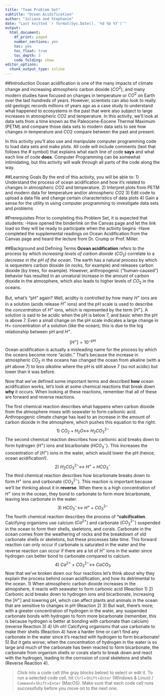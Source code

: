 ```yaml
---
title: "Team Problem Set"
subtitle: "Ocean Acidification"
author: "Juliana and Stephanie"
date: "Last knitted `r format(Sys.Date(), '%d %b %Y')`"
output:
  html_document: 
    df_print: paged
    number_sections: yes
    toc: yes
    toc_float: true
    toc_depth: 3
    code_folding: show
editor_options:
  chunk_output_type: inline
---
```


##Introduction
Ocean acidification is one of the many impacts of climate change and increasing atmospheric carbon dioxide ($CO^2$), and many modern studies have focused on changes in temperature or $CO^2$ on Earth over the last hundreds of years. However, scientists can also look to really old geologic records millions of years ago as a case study to understand what happened to ecosystems in the past that were also subject to large increases in atmospheric $CO2$ and temperature. In this activity, we'll look at data sets from a time known as the Paleocene-Eocene Thermal Maximum (PETM) and compare those data sets to modern data sets to see how changes in temperature and $CO2$ compare between the past and present. 

In this activity you'll also use and manipulate computer programming code to load data sets and make plots. All code will include comments (text that follows the # symbol) that explains what each line of code **says** and what each line of code **does**. Computer Programming can be somewhat intimidating, but this activity will walk through all parts of the code along the way.

##Learning Goals
By the end of this activity, you will be able to:
1) Understand the process of ocean acidification and how it's related to changes in atmospheric $CO2$ and temperature. 
2) Interpret plots from PETM and modern data for temperature and/or atmospheric $CO2$
3) Edit code to upload a data file and change certain characteristics of data plots
4) Gain a sense for the utility in using computer programming to investigate data sets and problems

#Prerequisites
Prior to completing this Problem Set, it is expected that students: 
-Have opened the binderlink on the Canvas page and let the link load so they will be ready to participate when the activity begins
-Have completed the supplemental readings on Ocean Acidification from the Canvas page and heard the lecture from Dr. Crump or Prof. Miller. 

##Background and Defining Terms
**Ocean acidification** refers to the process by which *increasing levels of carbon dioxide* ($CO_2$) correlate to a *decrease in the pH of the ocean*. The earth has a natural process by which is sequesters carbon dioxide (in rocks, for example) and releases carbon dioxide (by trees, for example). However, anthropogenic ("human-caused") behavior has resulted in an unnatural increase in the amount of carbon dioxide in the atmosphere, which also leads to higher levels of $CO_2$ in the oceans. 

But, what's "pH" again? Well, acidity is controlled by how many $H^+$ ions are in a solution (acids release $H^+$ ions) and the pH scale is used to describe the *concentration* of $H^+$ ions, which is represented by the term $[H^+]$. A solution is said to be acidic when the pH is below 7, and basic when the pH is above 7. Even a small change on the pH scale indicates a large change in H+ concentration of a solution (like the ocean); this is due to the log relationship between pH and $H^+$.

$$[H^+]=10^{-pH}$$
Ocean acidification is actually a misleading name for the process by which the oceans become more "acidic." That's because the increase in atmospheric $CO_2$ in the oceans has changed the ocean from alkaline (with a pH above 7) to *less alkaline* where the pH is still above 7 (so not acidic) but lower than it was before.

Now that we've defined some important terms and described **how** ocean acidification works, let's look at some chemical reactions that break down **why** it occurs. When looking at these reactions, remember that all of these are forward and reverse reactions.

The first chemical reaction describes what happens when carbon dioxide from the atmosphere mixes with seawater to form carbonic acid. Anthropogenic climate change has lead to an increase in the amount of carbon dioxide in the atmosphere, which pushes this equation to the right. 
$$1)\ CO_2 + H_2O \longleftrightarrow\  H_2CO_3^{2-}$$
The second chemical reaction describes how carbonic acid breaks down to form hydrogen $(H^+)$ ions and bicarbonate $(HCO_3^{-})$. This increases the concentration of $(H^+)$ ions in the water, which would lower the pH (hence, ocean acidification!).
$$2)\ H_2CO_3^{2-} \longleftrightarrow\ H^+ + HCO_3^{-}$$
The third chemical reaction describes how bicarbonate breaks down to form $H^+$ ions and carbonate $(CO_3^{2-})$. This reaction is important because we'll be thinking about it in **reverse**. When there is a high concentration of $H^+$ ions in the ocean, they bond to carbonate to form more bicarbonate, leaving less carbonate in the water. 
$$3)\ HCO_3^{-} \longleftrightarrow\  H^+ + CO_3^{2-}$$
The fourth chemical reaction describes the process of ***calcification**. Calcifying organisms use calcium $(Ca^{2+})$ and carbonate $(CO_3^{2-})$ suspended in the ocean to form their shells, skeletons, and corals. Carbonate in the ocean comes from the weathering of rocks and the breakdown of old carbonate shells or skeletons, but these processes take time. This forward reaction can only occur if carbonate is saturated in the water and the reverse reaction can occur if there are a lot of $H^+$ ions in the water since hydrogen can better bond to carbonate compared to calcium.
$$4)\ Ca^{2+} + CO_3^{2-} \longleftrightarrow\  CaCO_3$$
Now that we've broken down our four reactions let's think about why they explain the process behind ocean acidification, and how its detrimental to the ocean. 
1) When atmospheric carbon dioxide increases in the atmopshere, it reacts with seawater to form carbonic acid (Reaction 1)
2) Carbonic acid breaks down to hydrogen ions and bicarbonate, increasing the $[H^+]$ and lowering pH, which can affect plants and animals in the ocean that are sensitive to changes in pH (Reaction 2)
3) But wait, there's more; with a greater concentration of hydrogen in the water, any suspended carbonate bonds with hydrogen to form more bicarbonate (remember, this is because hydrogen is better at bonding with carbonate than calcium) (reverse Reaction 3)
4) Uh oh! Calcifying organisms that use carbonate to make their shells (Reaction 4) have a harder time or can't find any carbonate in the water since it's reacted with hydrogen to form bicarbonate!
5) But it gets worse; when the concentration of hydrogen in the water is so large and much of the carbonate has been reacted to form bicarbonate, the carbonate from organism shells or corals starts to break down and react with the hydrogen, leading to the corrosion of coral skeletons and shells (Reverse Reaction 4). 





> Click into a code cell (the gray blocks below) to select or edit it. To run a selected code cell, hit `Ctrl`+`Shift`+`Enter` (Windows & Linux) / `Command`+`Shift`+`Enter` (MacOS). Make sure that each code cell runs successfully before you move on to the next one.
